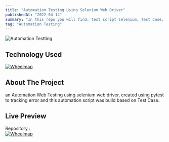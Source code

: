 ```yaml
---
title: "Automation Testing Using Selenium Web Driver"
publishedAt: "2022-04-14"
summary: "In this repo you will find; test script selenium, Test Case, Bug Report, Test Summary."
tag: "Automation Testing"
---
```


![Automation Testting](/galaxies.png)

## Technology Used

[![Wheelmap](https://img.shields.io/badge/Selenium-43B02A?style=for-the-badge&logo=Selenium&logoColor=white)](https://www.selenium.dev/)

## About The Project

an Automation Web Testing using selenium web driver, created using pytest to tracking error and this automation script was build based on Test Case.

## Live Preview

Repository :<br/>
[![Wheelmap](https://img.shields.io/badge/GitHub-100000?style=for-the-badge&logo=github&logoColor=white)](https://github.com/restufff/selenium_automation_testing_web)
